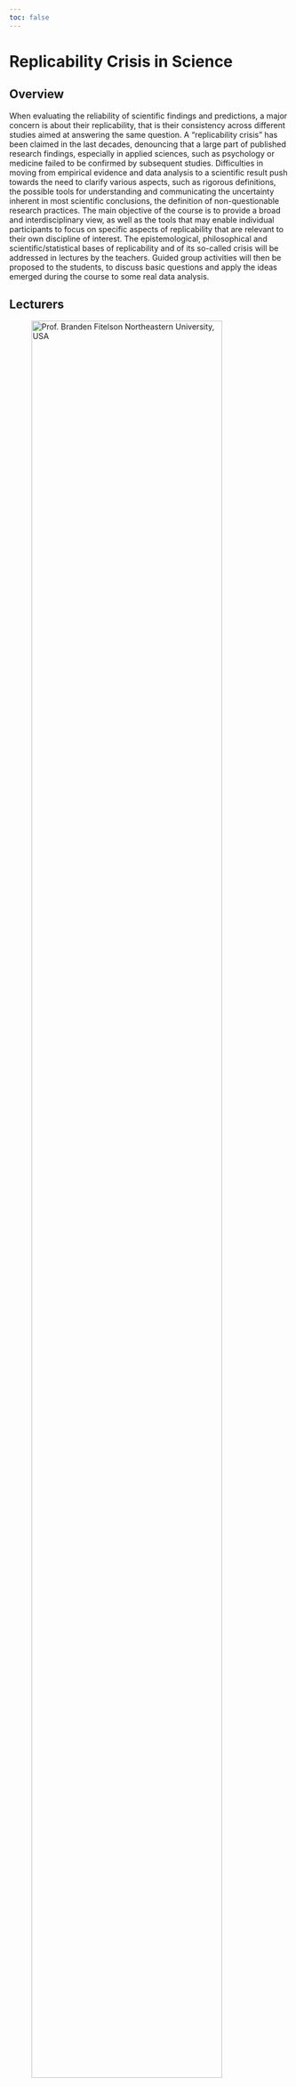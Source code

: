```yaml
---
toc: false
---
```


# Replicability Crisis in Science

## Overview

When evaluating the reliability of scientific findings and predictions, a major concern is about their replicability, that is their consistency across different studies aimed at answering the same question. A “replicability crisis” has been claimed in the last decades, denouncing that a large part of published research findings, especially in applied sciences, such as psychology or medicine failed to be confirmed by subsequent studies. Difficulties in moving from empirical evidence and data analysis to a scientific result push towards the need to clarify various aspects, such as rigorous definitions, the possible tools for understanding and communicating the uncertainty inherent in most scientific conclusions, the definition of non-questionable research practices. The main objective of the course is to provide a broad and interdisciplinary view, as well as the tools that may enable individual participants to focus on specific aspects of replicability that are relevant to their own discipline of interest. The epistemological, philosophical and scientific/statistical bases of replicability and of its so-called crisis will be addressed in lectures by the teachers. Guided group activities will then be proposed to the students, to discuss basic questions and apply the ideas emerged during the course to some real data analysis.

## Lecturers

::: {layout-ncol=3}

![Prof. [Branden Fitelson](https://cssh.northeastern.edu/faculty/branden-fitelson/) </br> Northeastern University, USA](files/fitelson.png){width=90%}

![Prof. [Giovanni Parmigiani](https://scholar.harvard.edu/parmigiani) </br> Harvard University, USA](files/parmigiani.jpg){width=90%}

![Dr. [Filippo Gambarota](https://filippogambarota.github.io) </br> University of Padova, Italy](files/gambarota.png){width=90%}

:::

## Program

See the detailed program [here](schedule.qmd).

## Organizers

- [Department of Statistical Sciences](https://www.stat.unipd.it/), University of Padova
- PhD Course in [Psychological Sciences](https://dottorato.psy.unipd.it/en), University of Padova

### Organizing committee

- Prof. [Emanuele Aliverti](https://emanuelealiverti.github.io/), Department of Statistical Sciences
- Prof. [Gianmarco Altoè](https://www.unipd.it/en/contatti/rubrica/?detail=Y&ruolo=1&checkout=cerca&persona=ALTOE%27&key=6A8AF57C3282433554D456917489A756), Department of Developmental Psychology and Socialization
- Dr. [Margherita Calderan](https://dpg.unipd.it/calderan-margherita), Department of General Psychology
- Dr. [Filippo Gambarota](https://filippogambarota.github.io/), Department of Developmental Psychology and Socialization
- Prof. [Bruno Scarpa](https://homes.stat.unipd.it/brunoscarpa/), Department of Statistical Sciences

</br>
</br>
</br>


::: {layout-ncol=3}

![](files/logo-dpss.bmp){width="40%"}

![](files/logo-stat.png){width="50%"}

![](files/logo-dpg.png){width="40%"}

:::